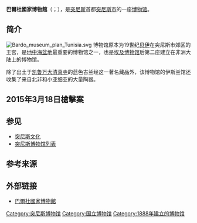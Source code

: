 {{for|阿尔及利亚的博物馆|巴尔杜史前史和民族志国家博物馆}}

{{Expand language|fr|date=2018年8月}}
{{Unreferenced|time=2018-08-29T12:34:50+00:00}}

{{Infobox museum
| name             = 巴爾杜國家博物館
| native_name      = {{rtl-lang|ar|المتحف الوطني بباردو}}<br />{{lang|fr|''Musée national du Bardo''}}
| native_name_lang = fr
| image            = Bardo Museum - Carthage room.jpg
| caption          = 迦太基展区（2005年摄）
| alt              = 
| map_type         = 
| map_caption      = 
| map_alt          = 
| latitude         = 
| longitude        = 
| coordinates_type = 
| established      = 
| location         = [[突尼斯|突尼斯]][[突尼斯市|突尼斯市]]
| type             = [[国家博物馆|国家博物馆]]
| collection       = 
| visitors         = 
| director         = 
| president        = 
| curator          = [[塔哈尔·杰哈莉|塔哈尔·杰哈莉]]
| publictransit    = 
| car_park         = 
| network          = 
| website          = {{URL|www.bardomuseum.tn}}
}}

'''巴爾杜國家博物館'''（{{lang-ar|المتحف الوطني بباردو}}；{{lang-fr|''Musée national du Bardo''}}），是[[突尼斯|突尼斯]]首都[[突尼斯市|突尼斯市]]的一座[[博物馆|博物馆]]。

==简介==
[[Image:Bardo_museum_plan_Tunisia.svg|thumb]]
博物馆原本为19世纪[[贝伊|贝伊]]在突尼斯市郊区的王宫，是[[地中海盆地|地中海盆地]]最重要的博物馆之一，也是[[埃及博物馆|埃及博物馆]]后第二座建立在非洲大陆上的博物馆。

除了出土于[[凯鲁万大清真寺|凯鲁万大清真寺]]的蓝色古兰经这一著名藏品外，该博物馆的伊斯兰馆还收集了来自北非和小亚细亚的大量陶器。

==2015年3月18日槍擊案==
{{Main|巴爾杜博物館槍擊案}}

==参见==
{{portal|建筑}}
*[[突尼斯文化|突尼斯文化]]
*[[突尼斯博物馆列表|突尼斯博物馆列表]]

==参考来源==
{{reflist}}

==外部链接==
{{Commons category|Bardo National Museum}}
* [http://www.bardomuseum.tn/index.php?lang=en 巴爾杜國家博物館] {{Wayback|url=http://www.bardomuseum.tn/index.php?lang=en |date=20210314175010 }}

{{Coord|36|48|33.79|N|10|08|04.23|E|region:TN-11_type:landmark_source:dewiki|display=title}}
{{Normdaten}}

[[Category:突尼斯博物馆|Category:突尼斯博物馆]]
[[Category:国立博物馆|Category:国立博物馆]]
[[Category:1888年建立的博物馆|Category:1888年建立的博物馆]]